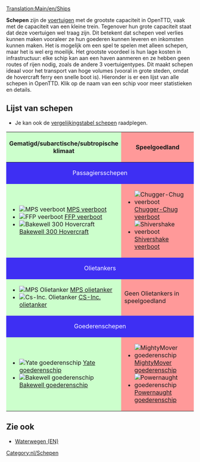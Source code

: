 [[Translation:Main/en/Ships]]{{nl/Inhoudsopgave}}

'''Schepen''' zijn de [[Main/nl/Voertuigen|voertuigen]] met de grootste capaciteit in OpenTTD, vaak met de capaciteit van een kleine trein. Tegenover hun grote capaciteit staat dat deze voertuigen wel traag zijn. Dit betekent dat schepen veel verlies kunnen maken vooraleer ze hun goederen kunnen leveren en inkomsten kunnen maken. Het is mogelijk om een spel te spelen met alleen schepen, maar het is wel erg moeilijk. Het grootste voordeel is hun lage kosten in infrastructuur: elke schip kan aan een haven aanmeren en ze hebben geen routes of rijen nodig, zoals de andere 3 voertuigentypes. Dit maakt schepen ideaal voor het transport van hoge volumes (vooral in grote steden, omdat de hovercraft ferry een snelle boot is). Hieronder is er een lijst van alle schepen in OpenTTD. Klik op de naam van een schip voor meer statistieken en details.

==Lijst van schepen==
* Je kan ook de [[Main/nl/Vergelijkingstabel schepen|vergelijkingstabel schepen]] raadplegen.

{|border="1" cellspacing="2" cellpadding="3" rules="all" style="margin:1em 1em 1em 0; border:solid 1px #AAAAAA;"
!width="50%" style="background: #ccffcc" | Gematigd/subarctische/subtropische klimaat
!width="50%" style="background: #ff9999" | Speelgoedland
|-
! colspan="2" style="background: #3e2ff3; color:white" align="center" | Passagiersschepen
|-
| style="background: #ccffcc" |
*[[File:en/Ferry.png|MPS veerboot]] [[Main/nl/MPS veerboot|MPS veerboot]]
*[[File:en/Ferry.png|FFP veerboot]] [[Main/nl/FFP veerboot|FFP veerboot]]
*[[File:en/Hovercraft.png|Bakewell 300 Hovercraft]] [[Main/nl/Bakewell 300 Hovercraft|Bakewell 300 Hovercraft]]
| style="background: #ff9999" |
*[[File:en/Toylandpassengership.png|Chugger-Chug veerboot]] [[Main/nl/Chugger-Chug veerboot|Chugger-Chug veerboot]]
*[[File:en/Toylandpassengership.png|Shivershake veerboot]] [[Main/nl/Shivershake veerboot|Shivershake veerboot]]
|-
! colspan="2" style="background: #3e2ff3; color:white" align="center" | Olietankers
|-
| style="background: #ccffcc" |
*[[File:en/OilTanker.png|MPS Olietanker]] [[Main/nl/MPS olietanker|MPS olietanker]]
*[[File:en/OilTanker.png|Cs-Inc. Olietanker]] [[Main/nl/Cs-Inc. olietanker|CS-Inc. olietanker]]
| style="background: #ff9999" | Geen Olietankers in speelgoedland
|-
! colspan="2" style="background: #3e2ff3; color:white" align="center" | Goederenschepen
|-
| style="background: #ccffcc" |
*[[File:en/CargoShip.png|Yate goederenschip]] [[Main/nl/Yate goederenschip|Yate goederenschip]]
*[[File:en/CargoShip.png|Bakewell goederenschip]] [[Main/nl/Bakewell goederenschip|Bakewell goederenschip]]
| style="background: #ff9999" |
*[[File:en/Toylandcargoship.png|MightyMover goederenschip]] [[Main/nl/MightyMover goederenschip|MightyMover goederenschip]]
*[[File:en/Toylandcargoship.png|Powernaught goederenschip]] [[Main/nl/Powernaught goederenschip|Powernaught goederenschip]]
|}

==Zie ook==
*[[Main/en/Waterway construction#Operating ships|Waterwegen (EN)]]


[[Category:nl/Schepen]]